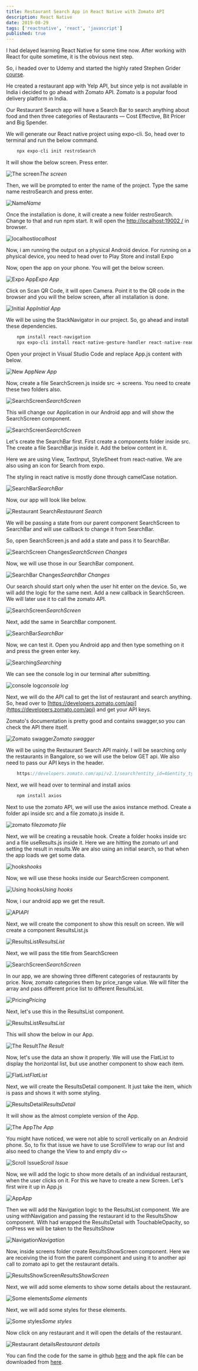 ```yaml
---
title: Restaurant Search App in React Native with Zomato API
description: React Native
date: 2019-08-29
tags: ['reactnative', 'react', 'javascript']
published: true
---
```



I had delayed learning React Native for some time now. After working with React for quite sometime, it is the obvious next step.

So, i headed over to Udemy and started the highly rated Stephen Grider [course](https://www.udemy.com/the-complete-react-native-and-redux-course/).

He created a restaurant app with Yelp API, but since yelp is not available in India i decided to go ahead with Zomato API. Zomato is a popular food delivery platform in India.

Our Restaurant Search app will have a Search Bar to search anything about food and then three categories of Restaurants — Cost Effective, Bit Pricer and Big Spender.

We will generate our React native project using expo-cli. So, head over to terminal and run the below command.


```js
    npx expo-cli init restroSearch
```


It will show the below screen. Press enter.

![The screen](https://res.cloudinary.com/dxkxvfo2o/image/upload/v1590384928/RestaurantSearch/1_pbu9sg.png)*The screen*

Then, we will be prompted to enter the name of the project. Type the same name restroSearch and press enter.

![Name](https://res.cloudinary.com/dxkxvfo2o/image/upload/v1590384928/RestaurantSearch/2_ogdn4r.png)*Name*

Once the installation is done, it will create a new folder restroSearch. Change to that and run npm start. It will open the [http://localhost:19002 /](http://localhost:19002/) in browser.

![localhost](https://res.cloudinary.com/dxkxvfo2o/image/upload/v1590384928/RestaurantSearch/3_rdhngr.png)*localhost*

Now, i am running the output on a physical Android device. For running on a physical device, you need to head over to Play Store and install Expo

Now, open the app on your phone. You will get the below screen.


![Expo App](https://res.cloudinary.com/dxkxvfo2o/image/upload/v1590384928/RestaurantSearch/4_osh8cm.png)*Expo App*


Click on Scan QR Code, it will open Camera. Point it to the QR code in the browser and you will the below screen, after all installation is done.


![Initial App](https://res.cloudinary.com/dxkxvfo2o/image/upload/v1590384927/RestaurantSearch/5_wecsfm.png)*Initial App*


We will be using the StackNavigator in our project. So, go ahead and install these dependencies.


```js
    npm install react-navigation
    npx expo-cli install react-native-gesture-handler react-native-reanimated
```


Open your project in Visual Studio Code and replace App.js content with below.

![New App](https://res.cloudinary.com/dxkxvfo2o/image/upload/v1590384928/RestaurantSearch/6_ho0aze.png)*New App*

Now, create a file SearchScreen.js inside src -> screens. You need to create these two folders also.

![SearchScreen](https://res.cloudinary.com/dxkxvfo2o/image/upload/v1590384928/RestaurantSearch/7_u0r6mw.png)*SearchScreen*

This will change our Application in our Android app and will show the SearchScreen component.


![SearchScreen](https://res.cloudinary.com/dxkxvfo2o/image/upload/v1590384926/RestaurantSearch/8_ollbno.png)*SearchScreen*


Let's create the SearchBar first. First create a components folder inside src. The create a file SearchBar.js inside it. Add the below content in it.

Here we are using View, TextInput, StyleSheet from react-native. We are also using an icon for Search from expo.

The styling in react native is mostly done through camelCase notation.

![SearchBar](https://res.cloudinary.com/dxkxvfo2o/image/upload/v1590384926/RestaurantSearch/9_pq4p4u.png)*SearchBar*

Now, our app will look like below.


![Restaurant Search](https://res.cloudinary.com/dxkxvfo2o/image/upload/v1590384927/RestaurantSearch/10_frujpj.png)*Restaurant Search*


We will be passing a state from our parent component SearchScreen to SearchBar and will use callback to change it from SearchBar.

So, open SearchScreen.js and add a state and pass it to SearchBar.

![SearchScreen Changes](https://res.cloudinary.com/dxkxvfo2o/image/upload/v1590384927/RestaurantSearch/11_oegmla.png)*SearchScreen Changes*

Now, we will use those in our SearchBar component.

![SearchBar Changes](https://res.cloudinary.com/dxkxvfo2o/image/upload/v1590384927/RestaurantSearch/12_wxfu2m.png)*SearchBar Changes*

Our search should start only when the user hit enter on the device. So, we will add the logic for the same next. Add a new callback in SearchScreen. We will later use it to call the zomato API.

![SearchScreen](https://res.cloudinary.com/dxkxvfo2o/image/upload/v1590384925/RestaurantSearch/13_bxlwqy.png)*SearchScreen*

Next, add the same in SearchBar component.

![SearchBar](https://res.cloudinary.com/dxkxvfo2o/image/upload/v1590384925/RestaurantSearch/14_rz1k0v.png)*SearchBar*

Now, we can test it. Open you Android app and then type something on it and press the green enter key.


![Searching](https://res.cloudinary.com/dxkxvfo2o/image/upload/v1590384925/RestaurantSearch/15_e2dvdq.png)*Searching*


We can see the console log in our terminal after submitting.

![console log](https://res.cloudinary.com/dxkxvfo2o/image/upload/v1590384925/RestaurantSearch/16_terg4o.png)*console log*

Next, we will do the API call to get the list of restaurant and search anything. So, head over to [https://developers.zomato.com/api](https://developers.zomato.com/api) and get your API keys.

Zomato's documentation is pretty good and contains swagger,so you can check the API there itself.

![Zomato swagger](https://res.cloudinary.com/dxkxvfo2o/image/upload/v1590384925/RestaurantSearch/17_bg9cl5.png)*Zomato swagger*

We will be using the Restaurant Search API mainly. I will be searching only the restaurants in Bangalore, so we will use the below GET api. We also need to pass our API keys in the header.


```js
    https://developers.zomato.com/api/v2.1/search?entity_id=4&entity_type=city&q=Kabab
```


Next, we will head over to terminal and install axios


```js
    npm install axios
```


Next to use the zomato API, we will use the axios instance method. Create a folder api inside src and a file zomato.js inside it.

![zomato file](https://res.cloudinary.com/dxkxvfo2o/image/upload/v1590384924/RestaurantSearch/18_d4o95c.png)*zomato file*

Next, we will be creating a reusable hook. Create a folder hooks inside src and a file useResults.js inside it. Here we are hitting the zomato url and setting the result in results.We are also using an initial search, so that when the app loads we get some data.

![hooks](https://res.cloudinary.com/dxkxvfo2o/image/upload/v1590384924/RestaurantSearch/19_on1pqk.png)*hooks*

Now, we will use these hooks inside our SearchScreen component.

![Using hooks](https://res.cloudinary.com/dxkxvfo2o/image/upload/v1590384923/RestaurantSearch/20_sk7n49.png)*Using hooks*

Now, i our android app we get the result.


![API](https://res.cloudinary.com/dxkxvfo2o/image/upload/v1590384923/RestaurantSearch/21_h71wqd.png)*API*


Next, we will create the component to show this result on screen. We will create a component ResultsList.js

![ResultsList](https://res.cloudinary.com/dxkxvfo2o/image/upload/v1590384918/RestaurantSearch/22_hbzmmk.png)*ResultsList*

Next, we will pass the title from SearchScreen

![SearchScreen](https://res.cloudinary.com/dxkxvfo2o/image/upload/v1590384925/RestaurantSearch/23_wty35g.png)*SearchScreen*

In our app, we are showing three different categories of restaurants by price. Now, zomato categories them by price_range value. We will filter the array and pass different price list to different ResultsList.

![Pricing](https://res.cloudinary.com/dxkxvfo2o/image/upload/v1590384923/RestaurantSearch/24_szcgh6.png)*Pricing*

Next, let's use this in the ResultsList component.

![ResultsList](https://res.cloudinary.com/dxkxvfo2o/image/upload/v1590384921/RestaurantSearch/25_cxraaf.png)*ResultsList*

This will show the below in our App.


![The Result](https://res.cloudinary.com/dxkxvfo2o/image/upload/v1590384922/RestaurantSearch/26_mq0ngz.png)*The Result*


Now, let's use the data an show it properly. We will use the FlatList to display the horizontal list, but use another component to show each item.

![FlatList](https://res.cloudinary.com/dxkxvfo2o/image/upload/v1590384922/RestaurantSearch/27_kbquhg.png)*FlatList*

Next, we will create the ResultsDetail component. It just take the item, which is pass and shows it with some styling.

![ResultsDetail](https://res.cloudinary.com/dxkxvfo2o/image/upload/v1590384920/RestaurantSearch/28_j7zkh7.png)*ResultsDetail*

It will show as the almost complete version of the App.


![The App](https://res.cloudinary.com/dxkxvfo2o/image/upload/v1590384924/RestaurantSearch/29_iktzux.png)*The App*


You might have noticed, we were not able to scroll vertically on an Android phone. So, to fix that issue we have to use ScrollView to wrap our list and also need to change the View to and empty div `<>`

![Scroll Issue](https://res.cloudinary.com/dxkxvfo2o/image/upload/v1590384921/RestaurantSearch/30_tikmy1.png)*Scroll Issue*

Now, we will add the logic to show more details of an individual restaurant, when the user clicks on it. For this we have to create a new Screen. Let's first wire it up in App.js

![App](https://res.cloudinary.com/dxkxvfo2o/image/upload/v1590384920/RestaurantSearch/31_znfvdo.png)*App*

Then we will add the Navigation logic to the ResultsList component. We are using withNavigation and passing the restaurant id to the ResultsShow component. With had wrapped the ResultsDetail with TouchableOpacity, so onPress we will be taken to the ResultsShow

![Navigation](https://res.cloudinary.com/dxkxvfo2o/image/upload/v1590384919/RestaurantSearch/32_gnrizi.png)*Navigation*

Now, inside screens folder create ResultsShowScreen component. Here we are receiving the id from the parent component and using it to another api call to zomato api to get the restaurant details.

![ResultsShowScreen](https://res.cloudinary.com/dxkxvfo2o/image/upload/v1590384919/RestaurantSearch/33_q9airo.png)*ResultsShowScreen*

Next, we will add some elements to show some details about the restaurant.

![Some elements](https://res.cloudinary.com/dxkxvfo2o/image/upload/v1590384919/RestaurantSearch/34_hab4w2.png)*Some elements*

Next, we will add some styles for these elements.

![Some styles](https://res.cloudinary.com/dxkxvfo2o/image/upload/v1590384918/RestaurantSearch/35_uvw0qk.png)*Some styles*

Now click on any restaurant and it will open the details of the restaurant.


![Restaurant details](https://res.cloudinary.com/dxkxvfo2o/image/upload/v1590384920/RestaurantSearch/36_xox8w3.png)*Restaurant details*


You can find the code for the same in github [here](https://github.com/nabendu82/NativeRestaurantSearc) and the apk file can be downloaded from [here](https://drive.google.com/open?id=113_1ZGrYBL-XCX93BvIZ3P0qy3Jx2txa).
